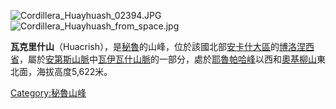 [[Image:Cordillera_Huayhuash_02394.JPG|right]]
[[Image:Cordillera_Huayhuash_from_space.jpg|thumb]]

{{Coord|10|17|55|S|76|57|50|W|display=title}}

'''瓦克里什山'''（Huacrish），是[[秘魯|秘魯]]的山峰，位於該國北部[[安卡什大區|安卡什大區]]的[[博洛涅西省|博洛涅西省]]，屬於[[安第斯山脈|安第斯山脈]]中[[瓦伊瓦什山脈|瓦伊瓦什山脈]]的一部分，處於[[耶魯帕哈峰|耶魯帕哈峰]]以西和[[奧基柳山|奧基柳山]]東北面，海拔高度5,622米。

{{Peru-geo-stub}}
[[Category:秘魯山峰|Category:秘魯山峰]]